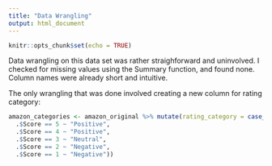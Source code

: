---
title: "Data Wrangling"
output: html_document
---

```{r setup, include=FALSE}
knitr::opts_chunk$set(echo = TRUE)
```

Data wrangling on this data set was rather straighforward and uninvolved. I checked for missing values using the Summary function, and found none. Column names were already short and intuitive. 

The only wrangling that was done involved creating a new column for rating category: 

```{r, eval = FALSE}
amazon_categories <- amazon_original %>% mutate(rating_category = case_when(
  .$Score == 5 ~ "Positive",
  .$Score == 4 ~ "Positive",
  .$Score == 3 ~ "Neutral",
  .$Score == 2 ~ "Negative",
  .$Score == 1 ~ "Negative"))

  ```
